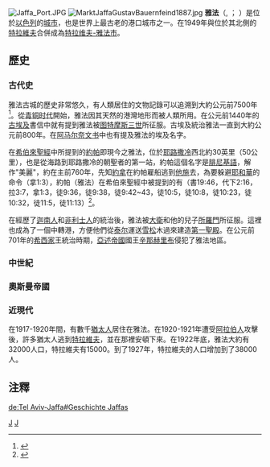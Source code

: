 {{expand|time=2011-05-12T14:36:29+00:00}}

[[File:Jaffa_Port.JPG|thumb]]
[[File:MarktJaffaGustavBauernfeind1887.jpg|thumb]]
'''雅法'''（{{lang-he|יָפוֹ}}, {{Audio|He-Yafo.ogg|''Yāfō''}}；{{lang-ar|يَافَا}} {{Audio|Ar-Jaffa.ogg|''{{transl|ar|DIN|Yāfā}}''}}）是位於[[以色列|以色列]]的[[城市|城市]]，也是世界上最古老的港口城市之一。在1949年與位於其北側的[[特拉維夫|特拉維夫]]合併成為[[特拉维夫|特拉维夫-雅法市]]。

== 歷史 ==
=== 古代史 ===
雅法古城的歷史非常悠久，有人類居住的文物記錄可以追溯到大約公元前7500年<ref>{{Cite web |url=http://www.tau.ac.il/humanities/archaeology/projects/proj_jaffa.html |title=Excavations at Ancient Jaffa (Joppa). Tel Aviv University |access-date=2011-05-12 |archive-date=2012-11-19 |archive-url=https://web.archive.org/web/20121119125433/http://www.tau.ac.il/humanities/archaeology/projects/proj_jaffa.html |dead-url=no }}</ref>。從[[青铜时代|青铜时代]]開始，雅法因其天然的港灣地形而被人類所用。在公元前1440年的[[古埃及|古埃及]]書信中就有提到雅法被[[图特摩斯三世|图特摩斯三世]]所征服。古埃及統治雅法一直到大約公元前800年。在[[阿马尔奈文书|阿马尔奈文书]]中也有提及雅法的埃及名字。

在[[希伯來聖經|希伯來聖經]]中所提到的[[約帕|約帕]]即現今之雅法，位於[[耶路撒冷|耶路撒冷]]西北約30英里（50公里），也是從海路到耶路撒冷的朝聖者的第一站，約帕這個名字是[[腓尼基語|腓尼基語]]，解作"美麗"，約在主前760年，先知[[約拿|約拿]]在約帕雇船逃到[[他施|他施]]去，為要躲避[[耶和華|耶和華]]的命令（拿1:3），約帕（雅法）在希伯來聖經中被提到的有（書19:46，代下2:16，拉3:7，拿1:3，徒9:36，徒9:38，徒9:42~43，徒10:5，徒10:8，徒10:23，徒10:32，徒11:5，徒11:13）<ref>{{Cite web |url=http://www.mechon-mamre.org/p/pt/pt0705.htm |title=Judges 5:17 |access-date=2011-05-12 |archive-date=2021-05-07 |archive-url=https://web.archive.org/web/20210507153057/http://mechon-mamre.org/p/pt/pt0705.htm |dead-url=no }}</ref>。

在經歷了[[迦南|迦南人]]和[[非利士人|非利士人]]的統治後，雅法被[[大衛|大衛]]和他的兒子[[所羅門|所羅門]]所征服。這裡也成為了一個中轉港，方便他們從[[泰尔|泰尔]]運送[[雪松|雪松]]木過來建造[[所羅門聖殿|第一聖殿]]。在公元前701年的[[希西家|希西家]]王統治時期，[[亞述帝國|亞述帝國]]國王[[辛那赫里布|辛那赫里布]]侵犯了雅法地區。

=== 中世紀 ===

=== 奧斯曼帝國 ===

=== 近現代 ===
在1917-1920年間，有數千[[猶太人|猶太人]]居住在雅法。在1920-1921年遭受[[阿拉伯人|阿拉伯人]]攻擊後，許多猶太人逃到[[特拉維夫|特拉維夫]]，並在那裡安頓下來。在1922年底，雅法大約有32000人口，特拉維夫有15000。到了1927年，特拉維夫的人口增加到了38000人。

== 注釋 ==
{{reflist}}

[[de:Tel_Aviv-Jaffa#Geschichte_Jaffas|de:Tel Aviv-Jaffa#Geschichte Jaffas]]

{{Portal bar|亞州|以色列}}

[[Category:以色列城市|J]]
[[Category:前15世紀建立|J]]